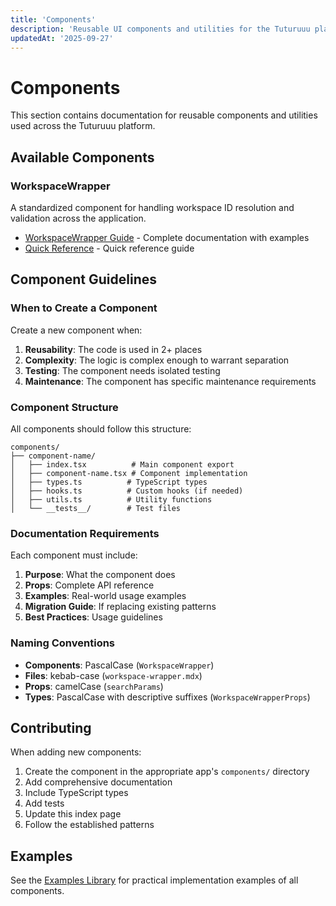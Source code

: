 ```yaml
---
title: 'Components'
description: 'Reusable UI components and utilities for the Tuturuuu platform'
updatedAt: '2025-09-27'
---
```


# Components

This section contains documentation for reusable components and utilities used across the Tuturuuu platform.

## Available Components

### WorkspaceWrapper

A standardized component for handling workspace ID resolution and validation across the application.

- [WorkspaceWrapper Guide](./workspace-wrapper) - Complete documentation with examples
- [Quick Reference](./workspace-wrapper-quick-reference) - Quick reference guide

## Component Guidelines

### When to Create a Component

Create a new component when:

1. **Reusability**: The code is used in 2+ places
2. **Complexity**: The logic is complex enough to warrant separation
3. **Testing**: The component needs isolated testing
4. **Maintenance**: The component has specific maintenance requirements

### Component Structure

All components should follow this structure:

```
components/
├── component-name/
│   ├── index.tsx          # Main component export
│   ├── component-name.tsx # Component implementation
│   ├── types.ts          # TypeScript types
│   ├── hooks.ts          # Custom hooks (if needed)
│   ├── utils.ts          # Utility functions
│   └── __tests__/        # Test files
```

### Documentation Requirements

Each component must include:

1. **Purpose**: What the component does
2. **Props**: Complete API reference
3. **Examples**: Real-world usage examples
4. **Migration Guide**: If replacing existing patterns
5. **Best Practices**: Usage guidelines

### Naming Conventions

- **Components**: PascalCase (`WorkspaceWrapper`)
- **Files**: kebab-case (`workspace-wrapper.mdx`)
- **Props**: camelCase (`searchParams`)
- **Types**: PascalCase with descriptive suffixes (`WorkspaceWrapperProps`)

## Contributing

When adding new components:

1. Create the component in the appropriate app's `components/` directory
2. Add comprehensive documentation
3. Include TypeScript types
4. Add tests
5. Update this index page
6. Follow the established patterns

## Examples

See the [Examples Library](/learn/examples/index) for practical implementation examples of all components.
